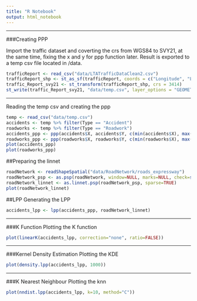 ```yaml
---
title: "R Notebook"
output: html_notebook
---
```

***
###Creating PPP

Import the traffic dataset and coverting the crs from WGS84 to SVY21, at the same time, fixing the x and y for ppp function later. Result is exported to a temp csv file located in /data.
```r
trafficReport <- read_csv("data/LTATrafficDataClean2.csv")
trafficReport_shp <- st_as_sf(trafficReport, coords = c("Longitude", "Latitude"), crs = "+proj=longlat +datum=WGS84 +no_defs")
traffic_Report_svy21 <- st_transform(trafficReport_shp, crs = 3414)
st_write(traffic_Report_svy21, "data/temp.csv", layer_options = "GEOMETRY=AS_XY") # writes X and Y as columns
```

***
Reading the temp csv and creating the ppp
```r
temp <- read_csv("data/temp.csv")
accidents <- temp %>% filter(Type == "Accident")
roadworks <- temp %>% filter(Type == "Roadwork")
accidents_ppp <- ppp(accidents$X, accidents$Y, c(min(accidents$X), max(accidents$X)), c(min(accidents$Y), max(accidents$Y)))
roadworks_ppp <- ppp(roadworks$X, roadworks$Y, c(min(roadworks$X), max(roadworks$X)), c(min(roadworks$Y), max(roadworks$Y)))
plot(accidents_ppp)
plot(roadworks_ppp)
```

##Preparing the linnet
```r
roadNetwork <- readShapeSpatial("data/RoadNetwork/roads_expressway")
roadNetwork_psp <- as.psp(roadNetwork, window=NULL, marks=NULL, check=spatstat.options("checksegments"), fatal=TRUE)
roadNetwork_linnet <- as.linnet.psp(roadNetwork_psp, sparse=TRUE)
plot(roadNetwork_linnet)
```

##LPP
Generating the LPP

```r
accidents_lpp <- lpp(accidents_ppp, roadNetwork_linnet)
```

***
###K Function
Plotting the K function
```r
plot(linearK(accidents_lpp, correction="none", ratio=FALSE))
```

***
###Kernel Density Estimation
Plotting the KDE
```r
plot(density.lpp(accidents_lpp, 1000))
```

***
###K Nearest Neighbour
Plotting the knn
```r
plot(nndist.lpp(accidents_lpp, k=10, method="C"))
```


